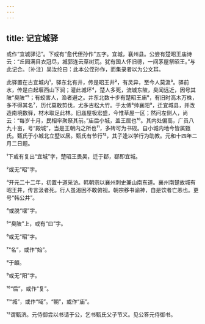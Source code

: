 ```yaml
---
---
---
```

title: 记宜城驿
---







或作“宜城驿记”。下或有“愈代侄孙作”五字。宜城，襄州县。公尝有楚昭王庙诗云：“丘园满目衣冠尽，城郭连云草树荒。犹有国人怀旧德，一间茅屋祭昭王。”与此记合。〔补注〕吴汝纶曰：此本公侄孙作，而集录者以为公文耳。

此驿置在古宜城内¹，驿东北有井，传是昭王井²，有灵异，至今人莫汲³。驿前水，传是白起堰西山下涧；灌此城坏⁴，楚人多死，流城东陂，臭闻远近，因号其陂“臭陂”⁵；有蛟害人，渔者避之。井东北数十步有楚昭王庙⁶，有旧时高木万株，多不得其名⁷，历代莫敢剪伐，尤多古松大竹。于太傅⁸帅襄阳⁹，迁宜城县，并改造南境数驿，材木取足此林。旧庙屋极宏盛，今惟草屋一区；然问左侧人，尚云：“每岁十月，民相率聚祭其前。”庙后小城，盖王居也¹⁰。其内处偏高，广员八九十亩，号“殿城”，当是王朝内之所也¹¹，多砖可为书砚。自小城内地今皆属甄氏。甄氏于小城北立墅以居。甄氏有节行¹²，其子逢以学行为助教。元和十四年二月二日题。

¹下或有复出“宜城”字，楚昭王畏吴，迁于鄀，鄀即宜城。

²或无“昭”字。

³开元二十二年，初置十道采访。韩朝宗以襄州刺史兼山南东道。襄州南楚故城有昭王井，传言汲者死。行人虽渴困不敢俯视。朝宗移书谕神，自是饮者亡恙也。更号“韩公井”。

⁴或脱“堰”字。

⁵“臭陂”上，或有“曰”字。

⁶或无“昭”字。

⁷“名”，或作“始”。

⁸于頔。

⁹或无“阳”字。

¹⁰“后”，或作“复”。

¹¹“城”，或作“域”。“朝”，或作“庙”。

¹²谓甄济。元侍御尝以书请于公，乞书甄氏父子节义。见公答元侍御书。